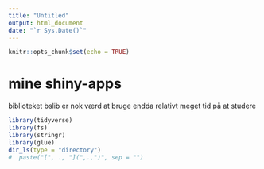 ```yaml
---
title: "Untitled"
output: html_document
date: "`r Sys.Date()`"
---
```




```r
knitr::opts_chunk$set(echo = TRUE)
```
# mine shiny-apps

biblioteket bslib er nok værd at bruge endda relativt meget tid på at studere


```r
library(tidyverse)
library(fs)
library(stringr)
library(glue)
dir_ls(type = "directory") 
#  paste("[", ., "](",.,")", sep = "")

```

